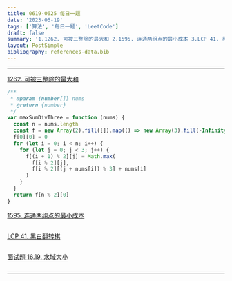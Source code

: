 ```yaml
---
title: 0619-0625 每日一题
date: '2023-06-19'
tags: ['算法', '每日一题', 'LeetCode']
draft: false
summary: '1.1262. 可被三整除的最大和 2.1595. 连通两组点的最小成本 3.LCP 41. 黑白翻转棋 4.面试题 16.19. 水域大小'
layout: PostSimple
bibliography: references-data.bib
---
```


---

[1262. 可被三整除的最大和](https://leetcode.cn/problems/greatest-sum-divisible-by-three/)

```js
/**
 * @param {number[]} nums
 * @return {number}
 */
var maxSumDivThree = function (nums) {
  const n = nums.length
  const f = new Array(2).fill([]).map(() => new Array(3).fill(-Infinity))
  f[0][0] = 0
  for (let i = 0; i < n; i++) {
    for (let j = 0; j < 3; j++) {
      f[(i + 1) % 2][j] = Math.max(
        f[i % 2][j],
        f[i % 2][(j + nums[i]) % 3] + nums[i]
      )
    }
  }
  return f[n % 2][0]
}
```

[1595. 连通两组点的最小成本](https://leetcode.cn/problems/minimum-cost-to-connect-two-groups-of-points/)

```js

```

[LCP 41. 黑白翻转棋](https://leetcode.cn/problems/fHi6rV/)

```js

```
[面试题 16.19. 水域大小](https://leetcode.cn/problems/pond-sizes-lcci/)

```js

```

---
